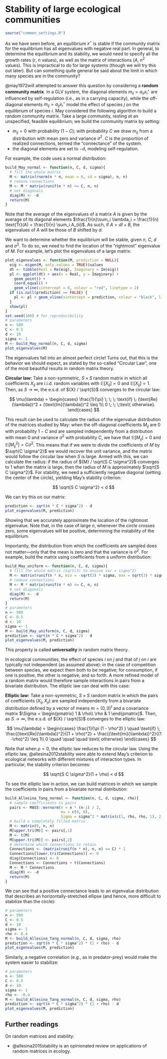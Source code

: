 # Stability of large ecological communities

```r
source("common_settings.R")
```

As we have seen before, an equilibrium $x^\star$ is stable if the community matrix for the equilibrium has all eigenvalues with negative real part. In general, to determine the equilibrium and its stability, we would need to specify all the growth rates ($r$, $n$ values), as well as the matrix of interactions ($A$, $n^2$ values). This is impractical to do for large systems (though we will try this out later). But can something quite general be said about the limit in which many species are in the community?

@may1972will attempted to answer this question by considering a **random community matrix**. In a GLV system, the diagonal elements $m_{ii} = a_{ii} x_i^\star$ are influenced by self-regulation (i.e., as in a carrying capacity), while the off-diagonal elements $m_{ij} = a_{ij} x_i^\star$ model the effect of species $j$ on the equilibrium of species $i$. May considered the following algorithm to build a random community matrix. Take a large community, resting at an unspecified, feasible equilibrium; we build the community matrix by setting:

- $m_{ij} = 0$  with probability $(1-C)$; with probability $C$ we draw $m_{ij}$ from a distribution with mean zero and variance $\sigma^2$. $C$ is the proportion of realized connections, termed the "connectance" of the system.
- the diagonal elements are set to $-d$, modeling self-regulation.

For example, the code uses a normal distribution:
```r
build_May_normal <- function(n, C, d, sigma){
  # fill the whole matrix
  M <- matrix(rnorm(n * n, mean = 0, sd = sigma), n, n)
  # remove connections 
  M <- M * matrix(runif(n * n) <= C, n, n)
  # set diagonals
  diag(M) <- -d
  return(M)
}
```

Note that the average of the eigenvalues of a matrix $A$ is given by the average of its diagonal elements $\frac{1}{n}\sum_i \lambda_i = \frac{1}{n} \text{Tr}(A) = \frac{1}{n} \sum_i A_{ii}$. As such, if $A = dI + B$, the eigenvalues of $A$ will be those of $B$ shifted by $d$.

We want to determine whether the equilibrium will be stable, given $n$, $C$, $d$ and $\sigma^2$. To do so, we need to find the location of the "rightmost" eigenvalue of $M$. For example, let's plot the eigenvalues of a large matrix:
```r
plot_eigenvalues <- function(M, prediction = NULL){
  eig <- eigen(M, only.values = TRUE)$values
  dt <- tibble(Real = Re(eig), Imaginary = Im(eig))
  pl <- ggplot(dt) + aes(x = Real, y = Imaginary) + 
    geom_point() + 
    coord_equal() + 
    geom_vline(xintercept = 0, colour = "red", linetype = 2)
  if (is.null(prediction) == FALSE) {
    pl <- pl + geom_vline(xintercept = prediction, colour = "black", linetype = 2)
  }
  show(pl)
}
set.seed(100) # for reproducibility
# parameters
n <- 500
C <- 0.5
d <- 10
sigma <- 1
M <- build_May_normal(n, C, d, sigma)
plot_eigenvalues(M)
```

The eigenvalues fall into an almost perfect circle! Turns out, that this is the behavior we should expect, as stated by the so-called "Circular Law", one of the most beautiful results in random matrix theory. 

**Circular law:** Take a non-symmetric, $S \times S$ random matrix in which all coefficients $X_{ij}$ are i.i.d. random variables with $\mathbb E[X_{ij}] = 0$ and $\mathbb E[X_{ij}] = 1$. Then, as $S \to \infty$, the e.s.d. of ${X} / \sqrt{S}$ converges to the circular law:

$$
  \mu(\lambda) = \begin{cases}
    \frac{1}{\pi} \; \; \; \text{if} \; (\text{Re}(\lambda))^2 +
    (\text{Im}(\lambda))^2 \leq 1\\
    0 \; \; \;\text{ otherwise}.
  \end{cases}
$$

This result can be used to calculate the radius of the eigenvalue distribution of the matrices studied by May: when the off-diagonal coefficients $M_{ij}$ are 0 with probability $1-C$ and are sampled independently from a distribution with mean $0$ and variance $\sigma^2$ with probability $C$, we have that $\mathbb E[M_{ij}] = 0$ and $\mathbb E[M_{ij}^2] = C \sigma^2$. This means that if we were to divide the coefficients of ${M}$ by $\sqrt{C \sigma^2}$ we would recover the unit variance, and the matrix would follow the circular law when $S$ is large. Armed with this, we can calculate the radius: if the radius of ${M} / \sqrt{S C \sigma^2}$ converges to 1 when the matrix is large, then the radius of ${M}$ is approximately $\sqrt{S C \sigma^2}$. For stability, we need a sufficiently negative diagonal (setting the center of the circle), yielding May's stability criterion:

$$
\sqrt{S C \sigma^2} < d
$$

We can try this on our matrix:

```r
prediction <- sqrt(n * C * sigma^2) - d
plot_eigenvalues(M, prediction)
```

Showing that we accurately approximate the location of the rightmost eigenvalue. Note that, in the case of large $n$, whenever the circle crosses zero, some eigenvalues will be positive, determining the instability of the equilibrium.

Importantly, the distribution from which the coefficients are sampled does not matter---only that the mean is zero and that the variance is $\sigma^2$. For example, build the matrix using coefficients from a uniform distribution:

```r
build_May_uniform <- function(n, C, d, sigma){
  # fill the whole matrix (sqrt(3) to ensure var = sigma^2)
  M <- matrix(runif(n * n, min = -sqrt(3) * sigma, max = sqrt(3) * sigma), n, n)
  # remove connections 
  M <- M * matrix(runif(n * n) <= C, n, n)
  # set diagonals
  diag(M) <- -d
  return(M)
}
# parameters
n <- 500
C <- 0.5
d <- 10
sigma <- 1
M <- build_May_uniform(n, C, d, sigma)
prediction <- sqrt(n * C * sigma^2) - d
plot_eigenvalues(M, prediction)
```

This property is called **universality** in random matrix theory.

In ecological communities, the effect of species $i$ on $j$ and that of $j$ on $i$ are typically not independent (as assumed above): in the case of competition between species, we expect them both to be negative; for consumption, if one is positive, the other is negative, and so forth. A more refined model of a random matrix would therefore sample interactions in pairs from a bivariate distribution. The elliptic law can deal with this case:

**Elliptic law:** Take a non-symmetric, $S \times S$ random matrix in which the pairs of coefficients $(X_{ij}, X_{ji})$ are sampled independently from a bivariate distribution defined by a vector of means $m = (0,0)^t$ and a covariance matrix $\Sigma = \begin{pmatrix} 1 & \rho\\ \rho & 1 \end{pmatrix}$. Then, as $S \to \infty$, the e.s.d. of ${X} / \sqrt{S}$ converges to the elliptic law:

$$
  \mu(\lambda) = \begin{cases} \frac{1}{\pi (1 - \rho^2) } \quad
    \text{if} \; \frac{(\text{Re}(\lambda))^2}{(1 + \rho)^2} +
    \frac{(\text{Im}(\lambda))^2}{(1 -\rho)^2} \leq
    1\\ 0 \quad \quad \quad \text{ otherwise}
  \end{cases}
$$

Note that when $\rho = 0$, the elliptic law reduces to the circular law. Using the elliptic law, @allesina2012stability were able to extend May's criterion to ecological networks with different mixtures of interaction types. In particular, the stability criterion becomes:

$$
\sqrt{S C \sigma^2}(1 + \rho) < d
$$

To see the elliptic law in action, we can build matrices in which we sample the coefficients in pairs from a bivariate normal distribution:

```r
build_Allesina_Tang_normal <- function(n, C, d, sigma, rho){
  # sample coefficients in pairs
  pairs <- MASS::mvrnorm(n = n * (n-1) / 2,
                         mu = c(0, 0),
                         Sigma = sigma^2 * matrix(c(1, rho, rho, 1), 2, 2))
  # build a completely filled matrix
  M <- matrix(0, n, n)
  M[upper.tri(M)] <- pairs[,1]
  M <- t(M)
  M[upper.tri(M)] <- pairs[,2]
  # determine which connections to retain
  Connections <- (matrix(runif(n * n), n, n) <= C) * 1 
  Connections[lower.tri(Connections)] <- 0
  diag(Connections) <- 0
  Connections <- Connections + t(Connections)
  M <- M * Connections
  diag(M) <- -d
  return(M)
}
```

We can see that a positive connectance leads to an eigenvalue distribution that describes an horizontally-stretched ellipse (and hence, more difficult to stabilize than the circle):

```r
# parameters
n <- 500
C <- 0.5
d <- 10
sigma <- 1
rho <- 0.4
M <- build_Allesina_Tang_normal(n, C, d, sigma, rho)
prediction <- sqrt(n * C * sigma^2) * (1 + rho) - d
plot_eigenvalues(M, prediction)
```

Similarly, a negative correlation (e.g., as in predator-prey) would make the system easier to stabilize:

```r
# parameters
n <- 500
C <- 0.5
d <- 10
sigma <- 1
rho <- -0.4
M <- build_Allesina_Tang_normal(n, C, d, sigma, rho)
prediction <- sqrt(n * C * sigma^2) * (1 + rho) - d
plot_eigenvalues(M, prediction)
```

## Further readings

On random matrices and stability:

- @allesina2015stability is an opinionated review on applications of random matrices in ecology.





